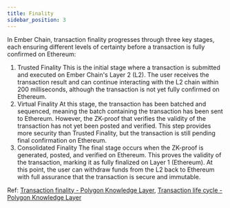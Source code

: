 ```yaml
---
title: Finality
sidebar_position: 3
---
```


In Ember Chain, transaction finality progresses through three key stages, each ensuring different levels of certainty before a transaction is fully confirmed on Ethereum:

1. Trusted Finality
   This is the initial stage where a transaction is submitted and executed on Ember Chain's Layer 2 (L2). The user receives the transaction result and can continue interacting with the L2 chain within 200 milliseconds, although the transaction is not yet fully confirmed on Ethereum.
2. Virtual Finality
   At this stage, the transaction has been batched and sequenced, meaning the batch containing the transaction has been sent to Ethereum. However, the ZK-proof that verifies the validity of the transaction has not yet been posted and verified. This step provides more security than Trusted Finality, but the transaction is still pending final confirmation on Ethereum.
3. Consolidated Finality
   The final stage occurs when the ZK-proof is generated, posted, and verified on Ethereum. This proves the validity of the transaction, marking it as fully finalized on Layer 1 (Ethereum). At this point, the user can withdraw funds from the L2 back to Ethereum with full assurance that the transaction is secure and immutable.

Ref: [Transaction finality - Polygon Knowledge Layer](https://docs.polygon.technology/cdk/concepts/transaction-finality/), [Transaction life cycle - Polygon Knowledge Layer](https://docs.polygon.technology/zkEVM/architecture/protocol/transaction-life-cycle/)


